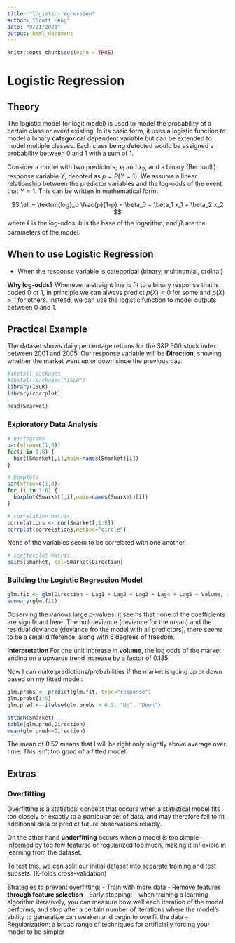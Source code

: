 ```yaml
---
title: "logistic-regression"
author: "Scott Heng"
date: "9/21/2021"
output: html_document
---
```


```r
knitr::opts_chunk$set(echo = TRUE)
```

# Logistic Regression

## Theory

The logistic model (or logit model) is used to model the probability of a certain class or event existing. In its basic form, it uses a logistic function to model a binary **categorical** dependent variable but can be extended to model multiple classes. Each class being detected would be assigned a probability between 0 and 1 with a sum of 1.

Consider a model with two predictors, $x_1$ and $x_2$, and a binary (Bernoulli) response variable $Y$, denoted as $p = P(Y=1)$. We assume a linear relationship between the predictor variables and the log-odds of the event that $Y=1$. This can be written in mathematical form:

$$
\ell = \textrm{log}_b \frac{p}{1-p} = \beta_0 + \beta_1 x_1 + \beta_2 x_2
$$
where $\ell$ is the log-odds, $b$ is the base of the logarithm, and $\beta_i$ are the parameters of the model.

## When to use Logistic Regression
- When the response variable is categorical (binary, multinomial, ordinal)

**Why log-odds?**
Whenever a straight line is fit to a binary response that is coded 0 or 1, in principle we can always predict $p(X) < 0$ for some and $p(X) > 1$ for others. Instead, we can use the logistic function to model outputs between 0 and 1.

## Practical Example

The dataset shows daily percentage returns for the S&P 500 stock index between 2001 and 2005. Our response variable will be **Direction**, showing whether the market went up or down since the previous day.

```r
#install packages
#install.packages("ISLR")
library(ISLR)
library(corrplot)
```

```r
head(Smarket)
```
### Exploratory Data Analysis

```r
# histograms
par(mfrow=c(1,8))
for(i in 1:8) {
  hist(Smarket[,i],main=names(Smarket)[i])
}
```

```r
# boxplots
par(mfrow=c(1,8))
for (i in 1:8) {
  boxplot(Smarket[,i],main=names(Smarket)[i])
}
```

```r
# correlation matrix
correlations <- cor(Smarket[,1:8])
corrplot(correlations,method="circle")
```
None of the variables seem to be correlated with one another.

```r
# scatterplot matrix
pairs(Smarket, col=Smarket$Direction)
```

### Building the Logistic Regression Model

```r
glm.fit <- glm(Direction ~ Lag1 + Lag2 + Lag3 + Lag4 + Lag5 + Volume, data = Smarket, family = binomial)
summary(glm.fit)
```

Observing the various large p-values, it seems that none of the coefficients are significant here. The null deviance (deviance for the mean) and the residual deviance (deviance fro the model with all predictors), there seems to be a small difference, along with 6 degrees of freedom.

**Interpretation** For one unit increase in **volume**, the log odds of the market ending on a upwards trend increase by a factor of 0.135.

Now I can make predictions/probabilities if the market is going up or down based on my fitted model:

```r
glm.probs <- predict(glm.fit, type="response")
glm.probs[1:5]
glm.pred <- ifelse(glm.probs > 0.5, "Up", "Down")
```

```r
attach(Smarket)
table(glm.pred,Direction)
mean(glm.pred==Direction)
```

The mean of 0.52 means that I will be right only slightly above average over time. This isn't too good of a fitted model.

## Extras

### Overfitting
Overfitting is a statistical concept that occurs when a statistical model fits too closely or exactly to a particular set of data, and may therefore fail to fit additional data or predict future observations reliably.

On the other hand **underfitting** occurs when a model is too simple - informed by too few featurse or regularized too much, making it inflexible in learning from the dataset.

To test this, we can split our initial dataset into separate training and test subsets. (K-folds cross-validation)

Strategies to prevent overfitting:
- Train with more data
- Remove features **through feature selection**
- Early stopping:
  - when training a learning algorithm iteratively, you can measure how well each iteration of the model performs, and stop after a certain number of iterations where the model's ability to generalize can weaken and begin to overfit the data
- Regularization: a broad range of techniques for artificially forcing your model to be simpler
